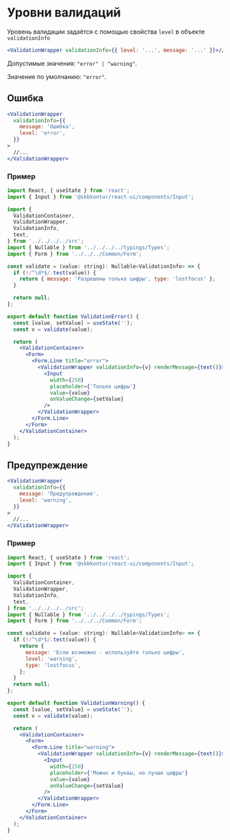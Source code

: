 
<Meta of={DocsStories} />

# Уровни валидаций

Уровень валидации задаётся с помощью свойства `level` в объекте `validationInfo`

```jsx static
<ValidationWrapper validationInfo={{ level: '...', message: '...' }}>//...</ValidationWrapper>
```

Допустимые значения: `"error" | "warning"`.

Значение по умолчанию: `"error"`.

## Ошибка

```jsx static
<ValidationWrapper
  validationInfo={{
    message: 'Ошибка',
    level: 'error',
  }}
>
  //...
</ValidationWrapper>
```

### Пример

<Story of={DocsStories.ValidationError}></Story>

```jsx static
import React, { useState } from 'react';
import { Input } from '@skbkontur/react-ui/components/Input';

import {
  ValidationContainer,
  ValidationWrapper,
  ValidationInfo,
  text,
} from '../../../../src';
import { Nullable } from '../../../../typings/Types';
import { Form } from '../../../Common/Form';

const validate = (value: string): Nullable<ValidationInfo> => {
  if (!/^\d*$/.test(value)) {
    return { message: 'Разрешены только цифры', type: 'lostfocus' };
  }

  return null;
};

export default function ValidationError() {
  const [value, setValue] = useState('');
  const v = validate(value);

  return (
    <ValidationContainer>
      <Form>
        <Form.Line title="error">
          <ValidationWrapper validationInfo={v} renderMessage={text()}>
            <Input
              width={250}
              placeholder={'Только цифры'}
              value={value}
              onValueChange={setValue}
            />
          </ValidationWrapper>
        </Form.Line>
      </Form>
    </ValidationContainer>
  );
}
```

## Предупреждение

```jsx static
<ValidationWrapper
  validationInfo={{
    message: 'Предупреждение',
    level: 'warning',
  }}
>
  //...
</ValidationWrapper>
```

### Пример

<Story of={DocsStories.ValidationWarning}></Story>

```jsx static
import React, { useState } from 'react';
import { Input } from '@skbkontur/react-ui/components/Input';

import {
  ValidationContainer,
  ValidationWrapper,
  ValidationInfo,
  text,
} from '../../../../src';
import { Nullable } from '../../../../typings/Types';
import { Form } from '../../../Common/Form';

const validate = (value: string): Nullable<ValidationInfo> => {
  if (!/^\d*$/.test(value)) {
    return {
      message: 'Если возможно - используйте только цифры',
      level: 'warning',
      type: 'lostfocus',
    };
  }
  return null;
};

export default function ValidationWarning() {
  const [value, setValue] = useState('');
  const v = validate(value);

  return (
    <ValidationContainer>
      <Form>
        <Form.Line title="warning">
          <ValidationWrapper validationInfo={v} renderMessage={text()}>
            <Input
              width={250}
              placeholder={'Можно и буквы, но лучше цифры'}
              value={value}
              onValueChange={setValue}
            />
          </ValidationWrapper>
        </Form.Line>
      </Form>
    </ValidationContainer>
  );
}
```
